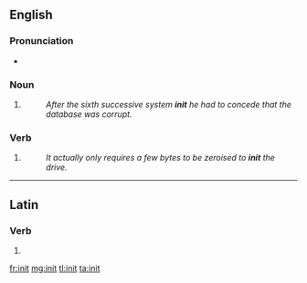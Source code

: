 {{also|innit}}
==English==

===Pronunciation===
* {{audio|en-uk-init.ogg|Audio (UK)}}

===Noun===
{{en-noun}}

# {{context|computing|lang=en}} {{abbreviation of|initialisation}}
#: ''After the sixth successive system '''init''' he had to concede that the database was corrupt.''

===Verb===
{{en-verb}}

# {{context|computing|lang=en}} {{abbreviation of|initialize}}
#: ''It actually only requires a few bytes to be zeroised to '''init''' the drive.''

----

==Latin==

===Verb===
{{la-verb-form|init}}

# {{conjugation of|ineō||3|s|pres|act|ind|lang=la}}

[[fr:init]]
[[mg:init]]
[[tl:init]]
[[ta:init]]